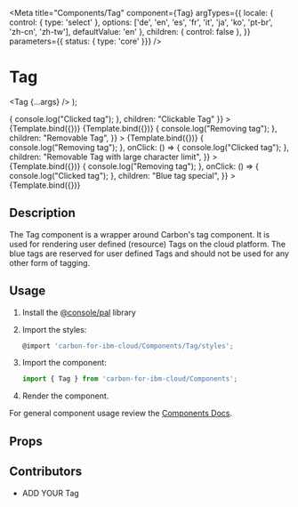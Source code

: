 

<Meta
  title="Components/Tag"
  component={Tag}
  argTypes={{
    locale: { control: { type: 'select' }, options: ['de', 'en', 'es', 'fr', 'it', 'ja', 'ko', 'pt-br', 'zh-cn', 'zh-tw'], defaultValue: 'en' },
    children: { control: false },
  }}
  parameters={{ status: { type: 'core' }}}
/>

# Tag

  <Tag {...args} />
);

<Canvas>
  <Story
    name="Clickable Tag"
    args={{
      className: "test",
      maxCharacters: 12,
      type: "functional",
      onClick: () => { console.log("Clicked tag"); },
      children: "Clickable Tag"
    }}
  >
    {Template.bind({})}
  </Story>
  <Story
    name="Unclickable Tag"
    args={{
      className: "test",
      maxCharacters: 12,
      type: "functional",
      children: "Unclickable Tag",
    }}
  >
    {Template.bind({})}
  </Story>
  <Story
    name="Removable Tag"
    args={{
      isRemovable: true,
      className: "test",
      maxCharacters: 12,
      type: "functional",
      onRemove: () => { console.log("Removing tag"); },
      children: "Removable Tag",
    }}
  >
    {Template.bind({})}
  </Story>
  <Story
    name="Removable Tag with large character limit"
    args={{
      isRemovable: true,
      className: "test",
      maxCharacters: 64,
      type: "red",
      onRemove: () => { console.log("Removing tag"); },
      onClick: () => { console.log("Clicked tag"); },
      children: "Removable Tag with large character limit",
    }}
  >
    {Template.bind({})}
  </Story>
  <Story
    name="Blue tag special"
    args={{
      isRemovable: true,
      className: "test",
      maxCharacters: 64,
      type: "blue",
      onRemove: () => { console.log("Removing tag"); },
      onClick: () => { console.log("Clicked tag"); },
      children: "Blue tag special",
    }}
  >
    {Template.bind({})}
  </Story>
</Canvas>

## Description

The Tag component is a wrapper around Carbon's tag component. It is used for rendering user defined (resource) Tags on the cloud platform. The blue tags are reserved for user defined Tags and should not be used for any other form of tagging.

## Usage

1.  Install the [@console/pal](https://github.ibm.com/ibmcloud/pal#how-to-install-and-use) library
2.  Import the styles:

    ```js
    @import 'carbon-for-ibm-cloud/Components/Tag/styles';
    ```

3.  Import the component:

    ```js
    import { Tag } from 'carbon-for-ibm-cloud/Components';
    ```

4.  Render the component.

For general component usage review the [Components Docs](https://pages.github.ibm.com/ibmcloud/pal/development-guidelines/components/overview).

## Props

<ArgsTable of={Tag} />

## Contributors

- ADD YOUR Tag
